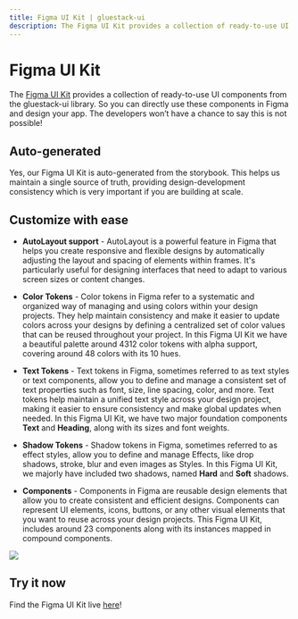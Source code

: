 ```yaml
---
title: Figma UI Kit | gluestack-ui
description: The Figma UI Kit provides a collection of ready-to-use UI components from the gluestack-ui library.
---
```



<Meta title="with-themed/Home/Getting Started/Figma UI Kit" />

# Figma UI Kit

The [Figma UI Kit](https://www.figma.com/@gluestack) provides a collection of ready-to-use UI components from the gluestack-ui library. So you can directly use these components in Figma and design your app. The developers won’t have a chance to say this is not possible!

## Auto-generated

Yes, our Figma UI Kit is auto-generated from the storybook. This helps us maintain a single source of truth, providing design-development consistency which is very important if you are building at scale.

## Customize with ease

- **AutoLayout support** - AutoLayout is a powerful feature in Figma that helps you create responsive and flexible designs by automatically adjusting the layout and spacing of elements within frames. It's particularly useful for designing interfaces that need to adapt to various screen sizes or content changes.

- **Color Tokens** - Color tokens in Figma refer to a systematic and organized way of managing and using colors within your design projects. They help maintain consistency and make it easier to update colors across your designs by defining a centralized set of color values that can be reused throughout your project. In this Figma UI Kit we have a beautiful palette around 4312 color tokens with alpha support, covering around 48 colors with its 10 hues.

- **Text Tokens** - Text tokens in Figma, sometimes referred to as text styles or text components, allow you to define and manage a consistent set of text properties such as font, size, line spacing, color, and more. Text tokens help maintain a unified text style across your design project, making it easier to ensure consistency and make global updates when needed. In this Figma UI Kit, we have two major foundation components **Text** and **Heading**, along with its sizes and font weights.

- **Shadow Tokens** - Shadow tokens in Figma, sometimes referred to as effect styles, allow you to define and manage Effects, like drop shadows, stroke, blur and even images as Styles. In this Figma UI Kit, we majorly have included two shadows, named **Hard** and **Soft** shadows.

- **Components** - Components in Figma are reusable design elements that allow you to create consistent and efficient designs. Components can represent UI elements, icons, buttons, or any other visual elements that you want to reuse across your design projects. This Figma UI Kit, includes around 23 components along with its instances mapped in compound components.

<img src="/images/figma-ui-kit-desktop.svg" />

## Try it now

Find the Figma UI Kit live [here](https://www.figma.com/community/file/1358053104938234615/gluestack-ui-v2-0-design-kit)!

